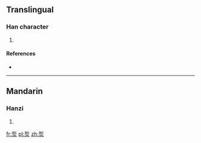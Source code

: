 ==Translingual==

===Han character===
{{Han char|rn=86|rad=火|as=07|sn=11|four=|canj=手中火 (QLF), X手中火 (XQLF)}}

# {{defn|Han|sort=火07}}

====References====
* {{Han ref|kx=0671.140|dkj=19041|dj=1080.110|hdz=32203.050|uh=70F2|ud=28914}}

----

==Mandarin==

===Hanzi===
{{cmn-hanzi|pin=[[chè]] ([[che4]])|wg=ch'e<sup>4</sup>}}

# {{defn|Mandarin|sort=火07}}

[[fr:烲]]
[[pl:烲]]
[[zh:烲]]